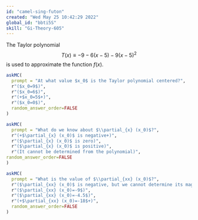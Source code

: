 ```yaml
---
id: "camel-sing-futon"
created: "Wed May 25 10:42:29 2022"
global_id: "bbti5S"
skill: "Gi-Theory-605"
---
```


The Taylor polynomial $$T(x)\equiv-9-6(x-5)-9(x-5)^2$$ is used to approximate the function $f(x)$.

```r
askMC(
  prompt = "At what value $x_0$ is the Taylor polynomial centered?",
  r"($x_0=9$)",
  r"($x_0=6$)",
  r"(+$x_0=5$+)",
  r"($x_0=0$)",
  random_answer_order=FALSE
)
```


```r
askMC(
  prompt = "What do we know about $\\partial_{x} (x_0)$?",
  r"(+$\partial_{x} (x_0)$ is negative+)",
  r"($\partial_{x} (x_0)$ is zero)",
  r"($\partial_{x} (x_0)$ is positive)",
  r"(It cannot be determined from the polynomial)",
random_answer_order=FALSE
)
```

```r
askMC(
  prompt = "What is the value of $\\partial_{xx} (x_0)$?",
  r"($\partial_{xx} (x_0)$ is negative, but we cannot determine its magnitude)",
  r"($\partial_{xx} (x_0)=-9$)",
  r"($\partial_{xx} (x_0)=-4.5$)",
  r"(+$\partial_{xx} (x_0)=-18$+)",
  random_answer_order=FALSE
)
```